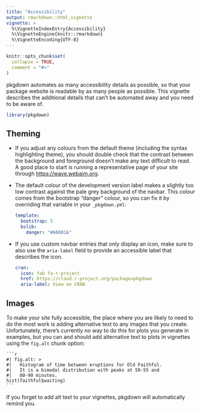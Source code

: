 ```yaml
---
title: "Accessibility"
output: rmarkdown::html_vignette
vignette: >
  %\VignetteIndexEntry{Accessibility}
  %\VignetteEngine{knitr::rmarkdown}
  %\VignetteEncoding{UTF-8}
---
```


```r
knitr::opts_chunk$set(
  collapse = TRUE,
  comment = "#>"
)
```

pkgdown automates as many accessibility details as possible, so that your package website is readable by as many people as possible. This vignette describes the additional details that can't be automated away and you need to be aware of.

```r
library(pkgdown)
```

## Theming

* If you adjust any colours from the default theme (including the syntax highlighting theme), you should double check that the contrast between the background and foreground doesn't make any text difficult to read. A good place to start is running a representative page of your site through <https://wave.webaim.org>.

* The default colour of the development version label makes a slightly too low contrast against the pale grey background of the navbar. This colour comes from the bootstrap "danger" colour, so you can fix it by overriding that variable in your `_pkgdown.yml`:

    ```yaml
    template:
      bootstrap: 5
      bslib:
        danger: "#A6081A"
    ```

* If you use custom navbar entries that only display an icon, make sure to also use the `aria-label` field to provide an accessible label that describes the icon.

    ```yaml
    cran:
      icon: fab fa-r-project
      href: https://cloud.r-project.org/package=pkgdown
      aria-label: View on CRAN
    ```

## Images

To make your site fully accessible, the place where you are likely to need to do the most work is adding alternative text to any images that you create. Unfortunately, there's currently no way to do this for plots you generate in examples, but you can and should add alternative text to plots in vignettes using the `fig.alt` chunk option:

````verbatim
```r
#| fig.alt: >
#|   Histogram of time between eruptions for Old Faithful. 
#|   It is a bimodal distribution with peaks at 50-55 and 
#|   80-90 minutes.
hist(faithful$waiting)
```
````

If you forget to add alt text to your vignettes, pkgdown will automatically remind you.
